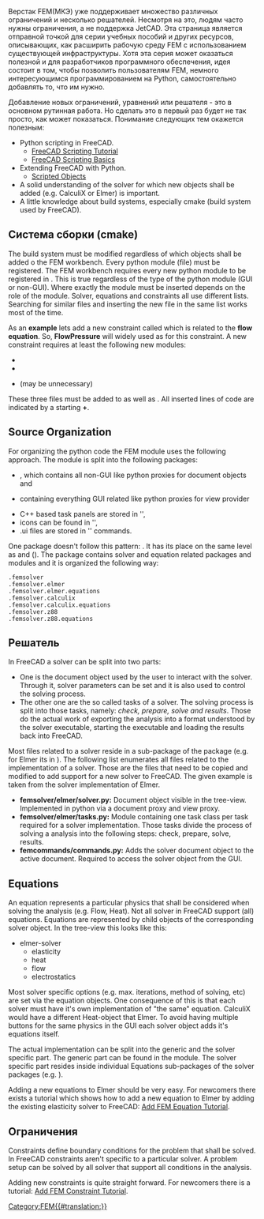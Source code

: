 <languages/>

{{TutorialInfo/ru
|Topic=МКЭ
|Level=Средний 
|Time=1 час 
|Author=[[User:M42kus|M42kus]]
|FCVersion=0.17
}}

<div class="mw-translate-fuzzy">
Bерстак FEM(МКЭ) уже поддерживает множество различных ограничений и несколько решателей. Несмотря на это, людям часто нужны ограничения, а не поддержка JetCAD. Эта страница является отправной точкой для серии учебных пособий и других ресурсов, описывающих, как расширить рабочую среду FEM с использованием существующей инфраструктуры. Хотя эта серия может оказаться полезной и для разработчиков программного обеспечения, идея состоит в том, чтобы позволить пользователям FEM, немного интересующимся программированием на Python, самостоятельно добавлять то, что им нужно.
</div>

Добавление новых ограничений, уравнений или решателя - это в основном рутинная работа. Но сделать это в первый раз будет не так просто, как может показаться. Понимание следующих тем окажется полезным:

* Python scripting in FreeCAD.
** [[Python_scripting_tutorial|FreeCAD Scripting Tutorial]]
** [[FreeCAD_Scripting_Basics|FreeCAD Scripting Basics]]
* Extending FreeCAD with Python.
** [[Scripted_objects|Scripted Objects]]
* A solid understanding of the solver for which new objects shall be added (e.g. CalculiX or Elmer) is important.
* A little knowledge about build systems, especially cmake (build system used by FreeCAD).

<span id="Build_System_(cmake)"></span>
== Система сборки (cmake) ==

The build system must be modified regardless of which objects shall be added o the FEM workbench. Every python module (file) must be registered. The FEM workbench requires every new python module to be registered in {{incode|Mod/Fem/CMakeLists.txt}}. This is true regardless of the type of the python module (GUI or non-GUI). Where exactly the module must be inserted depends on the role of the module. Solver, equations and constraints all use different lists. Searching for similar files and inserting the new file in the same list works most of the time.

As an '''example''' lets add a new constraint called {{incode|pressure}} which is related to the '''flow equation'''. So, '''FlowPressure''' will widely used as <name> for this constraint. A new constraint requires at least the following new modules: 
* {{incode|constraint_<name>.py}}
* {{incode|view_constraint_<name>.py}} 
* {{incode|CommandFemConstraint<name>.py}} (may be unnecessary) 
These three files must be added to {{incode|Mod/Fem/CMakeLists.txt}} as well as {{incode|Mod/Fem/App/CMakeLists.txt}}. All inserted lines of code are indicated by a starting '''+'''.

{{FileName|Mod/Fem/CMakeLists.txt}}

{{code|code=
SET(FemObjects_SRCS
    femobjects/__init__.py
    femobjects/base_fempythonobject.py
    femobjects/constraint_bodyheatsource.py
    femobjects/constraint_electrostaticpotential.py
    femobjects/constraint_flowvelocity.py
    femobjects/constraint_initialflowvelocity.py
+   femobjects/constraint_initialflowpressure.py
    femobjects/constraint_selfweight.py
...
    femobjects/solver_ccxtools.py
)
...
SET(FemGuiViewProvider_SRCS
    femviewprovider/__init__.py
    femviewprovider/view_base_femconstraint.py
    femviewprovider/view_base_femobject.py
    femviewprovider/view_constraint_bodyheatsource.py
    femviewprovider/view_constraint_electrostaticpotential.py
    femviewprovider/view_constraint_flowvelocity.py
+   femviewprovider/view_constraint_flowpressure.py
    femviewprovider/view_constraint_initialflowvelocity.py
    femviewprovider/view_constraint_selfweight.py
...
    femviewprovider/view_solver_ccxtools.py
)
}}

== Source Organization ==

For organizing the python code the FEM module uses the following approach. The module is split into the following packages: 
* {{incode|femobjects}}, which contains all non-GUI like python proxies for document objects and 
* {{incode|femviewproviders}} containing everything GUI related like python proxies for view provider
* C++ based task panels are stored in '{{incode|Gui}}',
* icons can be found in '{{incode|Gui/Resources/icons/}}',
* .ui files are stored in '{{incode|Gui/Resources/ui/}}' commands.

One package doesn't follow this pattern: {{incode|femsolver}}. It has its place on the same level as {{incode|femobjects}} and {{incode|femguiobjects}} ({{incode|src/Mod/Fem/femsolver}}). The package contains solver and equation related packages and modules and it is organized the following way:

<pre>
.femsolver
.femsolver.elmer
.femsolver.elmer.equations
.femsolver.calculix
.femsolver.calculix.equations
.femsolver.z88
.femsolver.z88.equations
</pre>

<span id="Solver"></span>
== Решатель ==

In FreeCAD a solver can be split into two parts: 
* One is the document object used by the user to interact with the solver. Through it, solver parameters can be set and it is also used to control the solving process. 
* The other one are the so called tasks of a solver. The solving process is split into those tasks, namely: ''check, prepare, solve and results''. Those do the actual work of exporting the analysis into a format understood by the solver executable, starting the executable and loading the results back into FreeCAD.

Most files related to a solver reside in a sub-package of the {{incode|femsolver}} package (e.g. for Elmer its in {{incode|femsolver/elmer}}). The following list enumerates all files related to the implementation of a solver. Those are the files that need to be copied and modified to add support for a new solver to FreeCAD. The given example is taken from the solver implementation of Elmer. 

* '''femsolver/elmer/solver.py:''' Document object visible in the tree-view. Implemented in python via a document proxy and view proxy.
* '''femsolver/elmer/tasks.py:''' Module containing one task class per task required for a solver implementation. Those tasks divide the process of solving a analysis into the following steps: check, prepare, solve, results.
* '''femcommands/commands.py:''' Adds the solver document object to the active document. Required to access the solver object from the GUI.

== Equations ==

An equation represents a particular physics that shall be considered when solving the analysis (e.g. Flow, Heat). Not all solver in FreeCAD support (all) equations. Equations are represented by child objects of the corresponding solver object. In the tree-view this looks like this:

* elmer-solver
** elasticity
** heat
** flow
** electrostatics

Most solver specific options (e.g. max. iterations, method of solving, etc) are set via the equation objects. One consequence of this is that each solver must have it's own implementation of &quot;the same&quot; equation. CalculiX would have a different Heat-object that Elmer. To avoid having multiple buttons for the same physics in the GUI each solver object adds it's equations itself.

The actual implementation can be split into the generic and the solver specific part. The generic part can be found in the {{incode|femsolver.equationbase}} module. The solver specific part resides inside individual Equations sub-packages of the solver packages (e.g. {{incode|femsolver/elmer/equations}}).

Adding a new equations to Elmer should be very easy. For newcomers there exists a tutorial which shows how to add a new equation to Elmer by adding the existing elasticity solver to FreeCAD: [[Add_FEM_Equation_Tutorial|Add FEM Equation Tutorial]].

<span id="Constraints"></span>
== Ограничения ==

Constraints define boundary conditions for the problem that shall be solved. In FreeCAD constraints aren't specific to a particular solver. A problem setup can be solved by all solver that support all conditions in the analysis.

Adding new constraints is quite straight forward. For newcomers there is a tutorial: [[Add_FEM_Constraint_Tutorial|Add FEM Constraint Tutorial]].


[[Category:FEM{{#translation:}}]]